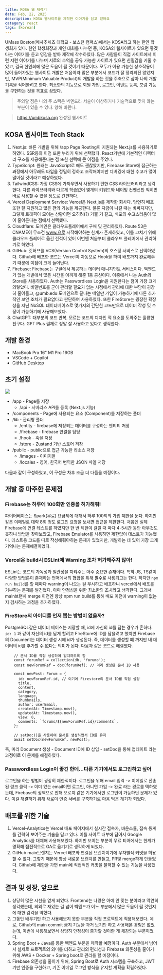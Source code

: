 ```yaml
---
title: KOSA 웹 제작기
date: Feb, 22, 2025
description: KOSA 웹사이트를 제작한 이야기를 담고 있어요
category: react
tags: [korean]
---
```


UMass Boston(메사추세츠 대학교 - 보스턴 캠퍼스)에서는 KOSA라고 하는 한인 학생회가 있다. 한인 학생회장과 개인 대화를 나누던 중, KOSA의 웹사이트가 있으면 좋겠다는 이야기를 듣고 영감을 받아 제작에 착수하였다. 많은 사람들이 직접 사이트에서 이런 저런 이야기를 나누며 서로의 추억을 공유 가능한 사이트가 있으면 친밀감을 키울 수 있고, 결국 한인회에 많은 도움이 될 것이기 때문이다. 모두가 이용 가능한 상호작용이 많이 들어가있는 웹사이트 개발은 처음이라 많은 부분에서 코드가 잘 정리되진 않았지만, MVP(Minimum Valuable Product)의 개발을 하는 것을 주축으로 삼아 나의 개발 기록을 적어볼려고 한다.
최소한의 기능으로 회원 가입, 로그인, 이벤트 등록, 포럼 기능을 구현하는 것을 목표로 삼았다.

> 주의할 점은 나의 주 스택은 벡엔드라 서술이 이상하거나 기술적으로 맞지 않는 부분이 있을 수 있다. 양해 바란다.

> https://umbkosa.org 완성된 웹사이트

## KOSA 웹사이트 Tech Stack

1. Next.js: 빠른 개발을 위해 /app Page Routing이 지원되는 Next.js를 사용하기로 하였다. SSR등의 이점 또한 누리기 위해 선택했다. React기반에 기본적인 디렉터리 구조를 제공해준다는 점 또한 선택에 큰 이점을 주었다.
2. TypeScript: 원래는 JavaScript로 해도 괜찮았지만, Firebase Store에 접근하는 과정에서 아무래도 타입을 정밀히 정하고 조작해야지만 디버깅에 대한 수고가 많이 덜어질 것이라고 예상하였다.
3. TailwindCSS: 가장 CSS에 가까우면서 사용하기 편한 CSS 라이브러리라고 생각한다. 다른 라이브러리와 다르게 학습없어 몇개의 키워드와 네이밍 컨벤션만 익히면 바로 사용할 수 있을 정도로 간편하다.
4. Vercel Deployment Service: Vercel은 Next.js를 제작한 회사다. 당연히 배포 또한 잘 지원하고 많은 편의 기능을 제공한다. 물론 자금이 나갈 때는 비싸지지만, 그렇게 트래픽이 모이는 상황이면 오히려(?) 기쁠 거 같고, 배포의 수고스러움이 많이 줄어든다는 점에서 선택했다.
5. Cloudflare: 도메인은 클라우드플레어에서 구매 및 관리하였다. Route 53은 CNAME이 무조건 www.으로 시작해야하는 한계가 존재하였고, 이를 고치기 위해 클라우드 플레어로 옮긴 전적이 있어 이번엔 처음부터 클라우드 플레어에서 관리하기로 하였다.
6. GitHub: 깃허브를 VCS(Version Control System)의 호스팅 서비스로 선택하였다. Github에 배포한 코드는 Vercel이 자동으로 Hook을 하여 배포까지 완료해주기 때문에 이점이 크게 늘어난다.
7. Firebase: Firebase는 구글에서 제공하는 데이터 매니지먼트 서비스이다. 벡엔드가 없는 개발에서 많은 시간을 아끼게 해준 1등 공신이다. 이중에서 나는 Auth와 Store를 사용하였다. Auth는 Passwordless Login을 지원한다는 점이 가장 크게 와닿았다. 비밀번호를 굳이 관리할 필요가 없는 시점에서 관리에 대한 부담이 굉장히 줄어들고, @umb.edu 도메인으로 끝나는 메일만 가입이 가능하기에 다른 추가적인 보안 조치가 필요없다고 판단하여 사용하였다. 또한 FireStore는 굉장한 확장성을 지닌 NoSQL 데이터베이스로 몇가지의 간단한 코드만으로 데이터 작성 및 수정이 가능하기에 사용해보았다.
8. ChatGPT: 대부분의 코드 반복, 모르는 코드의 디자인 적 요소를 도와주는 훌륭한 친구다. GPT Plus 결재로 정말 잘 사용하고 있다고 생각한다.

## 개발 환경

- MacBook Pro 16" M1 Pro 16GB
- VSCode + Copilot
- GitHub Desktop

## 초기 설정

![](https://github.com/user-attachments/assets/5161d74f-d419-41e2-afc8-300a73e1f001)

- /app - Page를 저장
  - /api - 서버리스 API를 등록 (Next.js 기능)
- /components - Page에 사용되는 요소 (Component)를 저장하는 폴더
- /lib - 관리형 폴더
  - /entity - firebase에 저장되는 데이터를 구성하는 엔티티 저장
  - /firebase - firebase 연결을 담당
  - /hook - 훅을 저장
  - /store - Zustand 기반 스토어 저장
- /public - public으로 접근 가능한 리소스 저장
  - /images - 이미지들
  - /locales - 영어, 한국어 번역한 JSON 파일 저장

다음과 같이 구성하였고, 이 구성은 차후 조금 더 다듬을 예정이다.

## 개발 중 마주한 문제점

### Firebase는 하루에 100회만 인증을 허가해줘!

파이어베이스는 Spark(무료) 요금제에 대해서 하루 100회의 가입 제한을 둔다. 하지만 같은 이메일로 대략 8회 정도 로그인 요청을 보내면 접근을 제한한다. 처음엔 실제 Firebase에 연결 테스트를 하였지만 한 번 제한이 걸릴 때 마다 4-5시간 동안 아무것도 못하니 방법을 찾아보았고, Firebase Emulator를 사용하면 제한없이 테스트가 가능했다. 테스트용 코드를 따로 작성해줘야하는 문제가 있었지만, 개발하는 데 있어 가장 크게 기억나는 문제해결이었다.

### Vercel은 build시 ESLint에 Warning 조차 허가해주지 않아!

ESLint는 코드의 가독성과 일관성을 지켜주는 아주 중요한 존재이다. 특히 JS, TS같이 다양한 방법론이 존재하는 언어에서의 협업을 위해 필수로 사용되고는 한다. 하지만 `npm run build`를 할 때마다 warning이 나오는 걸 무시하고 배포하니 vercel에서 배포를 거부하는 문제를 발견했다. 아마 안정성을 위한 최소한의 조치라고 생각한다. 그래서 main브랜치 merge 이전엔 항상 npm run build를 통해 배포 이전에 warning이 없는 지 검사하는 과정을 추가하였다.

### FireStore의 아이디를 먼저 뽑는 방법이 없을까?

PostgreSQL같은 데이터 베이스는 저장할 때, id에 자신의 id를 담는 경우가 흔하다. `id: 1` 과 같이 자신의 id를 담게 할려고 FIreStore에 ID를 담을려고 했지만 Firebase의 Document는 데이터 생성 시에 id가 생성된다. 즉, 데이터를 생성할 떄 까지만 내 데이터의 id를 추가할 수 없다는 의미가 된다. 다음과 같은 코드로 해결했다.

```types
    // 문서 ID를 직접 생성하여 일치하도록 함
    const forumRef = collection(db, 'forums');
    const newForumRef = doc(forumRef); // 미리 생성된 문서 ID 사용

    const newPost: Forum = {
      id: newForumRef.id, // 여기에 Firestore의 문서 ID를 직접 설정
      title,
      content,
      category,
      language,
      thumbnails,
      author: userEmail,
      createdAt: Timestamp.now(),
      updatedAt: Timestamp.now(),
      view: 0,
      comments: `forums/${newForumRef.id}/comments`,
    };

    // setDoc()을 사용하여 문서를 생성하면서 ID를 유지
    await setDoc(newForumRef, newPost);
```

즉, 미리 Document 생성 - Document ID에 ID 삽입 - setDoc을 통해 업데이트 라는 과정이로 이 문제를 해결하였다.

### Passwordless Login이 좋긴 한데...다른 기기에서도 로그인하고 싶어

로그인을 하는 방법이 굉장히 제한적이다. 로그인을 위해 email 입력 -> 이메일로 전송된 링크 클릭 -> 이미 있는 email이면 로그인, 아니면 가입 -> 완료 라는 경로를 택하였는데, Firebase의 정책으로 인해 오로지 같은 기기에서만 로그인이 가능하단 문제가 있다. 이걸 해결하기 위해 새로이 인증 서버를 구축하기로 마음 먹은 계기가 되었다.

## 배포를 위한 기술

1. Vercel-Analytics는 Vercel 배포 페이지에서 실시간 접속자, 바운스률, 접속 통계를 간략히 보여주는 기술을 담고 있다. 이를 사이트 내부에 담아서 Google Analytics를 대체해 사용해보았다. 하지만 보이는 부분이 무료 티어에서는 한계가 명확해 점진적으로 GA로 옮기기로 생각하게 되었다.
2. GitHub main브랜치는 Vercel 배포와 연결된 브랜치이기에 무차별적 커밋을 허용할 수 없다. 그렇기 때문에 항상 새로운 브랜치를 만들고, PR및 merge하게 만들었다. Github에 제한을 가면 main에 직접적인 커밋을 불허할 수 있는 기능을 사용했다.

## 결과 및 성장, 앞으로

1. 상당히 많은 시선을 얻게 되었다. Frontend는 나랑은 아예 안 맞는 분야라고 막연히 생각했는데, 의외로 재있는 걸 넘어 벡엔드가 어느 부분에서 많은 도움이 될 것인지에 대한 감각을 익혔다.
2. 그동안 배우기만 하고 사용해보지 못한 부분을 직접 프로젝트에 적용해보았다. 예로, Github의 main commit 금지 기능을 과거 보기만 하고 사용해본 경험은 없었는데, 이번에 사용해보면서 상당히 안정성이 증가할 것이란 게 체감되는 부분이었다.
3. Spring Boot + Java를 통한 벡엔드 부분을 제작할 예정이다. Auth 부분에서 넘어서 실제로 프로젝트의 의미를 더하고 관리의 편리성과 Firebase 의존성을 줄이기 위해 AWS + Docker + Spring boot로 관리를 할 예정이다.
4. Firebase 의존성을 줄이기 위해, Spring Boot로 Auth 시스템을 구축하고, JWT 기반 인증을 구현하고, 기존 이메일 로그인 방식을 유지할 계획을 확립하였다.
